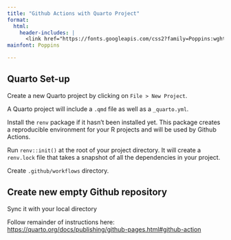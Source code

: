 ```yaml
---
title: "Github Actions with Quarto Project"
format:
  html:
    header-includes: |
      <link href="https://fonts.googleapis.com/css2?family=Poppins:wght@300&display=swap" rel="stylesheet">
mainfont: Poppins      

---
```


## Quarto Set-up

Create a new Quarto project by clicking on `File > New Project`.

A Quarto project will include a `.qmd` file as well as a `_quarto.yml`.

Install the `renv` package if it hasn't been installed yet. This package creates a reproducible environment for your R projects and will be used by Github Actions.

Run `renv::init()` at the root of your project directory. It will create a `renv.lock` file that takes a snapshot of all the dependencies in your project.

Create `.github/workflows` directory.

## Create new empty Github repository

Sync it with your local directory

Follow remainder of instructions here: <https://quarto.org/docs/publishing/github-pages.html#github-action>
